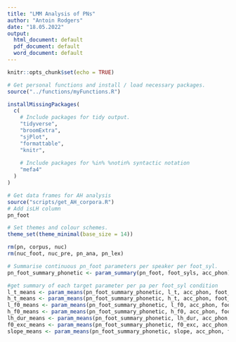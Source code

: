 ```yaml
---
title: "LMM Analysis of PNs"
author: "Antoin Rodgers"
date: "18.05.2022"
output:
  html_document: default
  pdf_document: default
  word_document: default
---
```


```r
knitr::opts_chunk$set(echo = TRUE)

```


```r
# Get personal functions and install / load necessary packages.
source("../functions/myFunctions.R")

installMissingPackages(
  c(
    # Include packages for tidy output.
    "tidyverse",
    "broomExtra",
    "sjPlot",
    "formattable",
    "knitr",
    
    # Include packages for %in% %notin% syntactic notation
    "mefa4"
  )
)

# Get data frames for AH analysis
source("scripts/get_AH_corpora.R")
# Add isLH column
pn_foot 

# Set themes and colour schemes.
theme_set(theme_minimal(base_size = 14))

rm(pn, corpus, nuc)
rm(nuc_foot, nuc_pre, pn_ana, pn_lex)
```


```r
# Summarise continuous pn_foot parameters per speaker per foot_syl.
pn_foot_summary_phonetic <- param_summary(pn_foot, foot_syls, acc_phon)

```

```r
#get summary of each target parameter per pa per foot_syl condition
l_t_means <- param_means(pn_foot_summary_phonetic, l_t, acc_phon, foot_syls)
h_t_means <- param_means(pn_foot_summary_phonetic, h_t, acc_phon, foot_syls)
l_f0_means <- param_means(pn_foot_summary_phonetic, l_f0, acc_phon, foot_syls)
h_f0_means <- param_means(pn_foot_summary_phonetic, h_f0, acc_phon, foot_syls)
lh_dur_means <- param_means(pn_foot_summary_phonetic, lh_dur, acc_phon, foot_syls)
f0_exc_means <- param_means(pn_foot_summary_phonetic, f0_exc, acc_phon, foot_syls)
slope_means <- param_means(pn_foot_summary_phonetic, slope, acc_phon, foot_syls)

```

